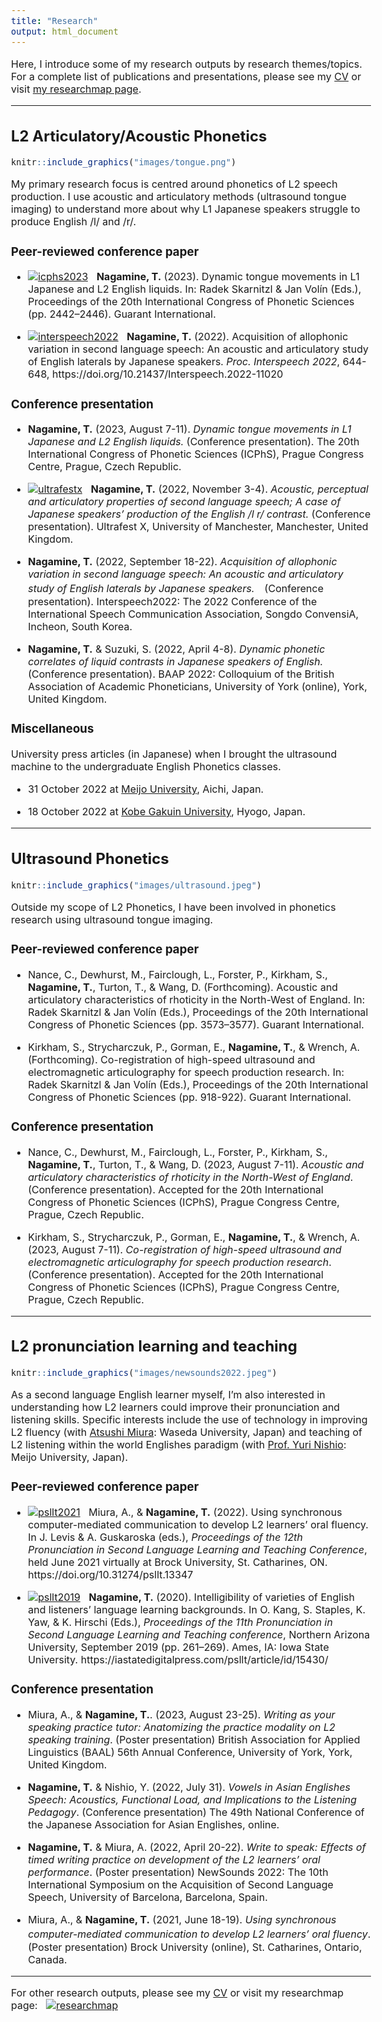 ```yaml
---
title: "Research"
output: html_document
---
```


<style type="text/css">

body, td {
   font-size: 16px;
}
<!-- code.r{ -->
<!--   font-size: 12px; -->
<!-- } -->
<!-- pre { -->
<!--   font-size: 12px -->
<!-- } -->
</style>

Here, I introduce some of my research outputs by research themes/topics. For a complete list of publications and presentations, please see my [CV](https://github.com/TakayukiNagamine/takayukinagamine.github.io/raw/main/papers/Takayuki_Nagamine_CV.pdf) or visit [my researchmap page](https://researchmap.jp/takayukinagamine). 


-----

## **L2 Articulatory/Acoustic Phonetics**

```r
knitr::include_graphics("images/tongue.png")
```

My primary research focus is centred around phonetics of L2 speech production. I use acoustic and articulatory methods (ultrasound tongue imaging) to understand more about why L1 Japanese speakers struggle to produce English /l/ and /r/. 

### Peer-reviewed conference paper

- <a href='https://github.com/TakayukiNagamine/takayukinagamine.github.io/raw/main/papers/icphs2023_Takayuki_Nagamine.pdf' target='_blank'><img title='icphs2023' alt='icphs2023' src='https://img.icons8.com/officel/20/null/pdf.png' border="0"/></a> &nbsp; **Nagamine, T.** (2023). Dynamic tongue movements in L1 Japanese and L2 English liquids. In: Radek Skarnitzl & Jan Volín (Eds.), Proceedings of the 20th International Congress of Phonetic Sciences (pp. 2442–2446). Guarant International.

- <a href='https://github.com/TakayukiNagamine/takayukinagamine.github.io/raw/main/papers/nagamine22_interspeech.pdf' target='_blank'><img title='interspeech2022' alt='interspeech2022' src='https://img.icons8.com/officel/20/null/pdf.png' border="0"/></a> &nbsp; **Nagamine, T.** (2022). Acquisition of allophonic variation in second language speech: An acoustic and articulatory study of English laterals by Japanese speakers. *Proc. Interspeech 2022*, 644-648, https://doi.org/10.21437/Interspeech.2022-11020

### Conference presentation

- **Nagamine, T.** (2023, August 7-11). *Dynamic tongue movements in L1 Japanese and L2 English liquids.* (Conference presentation). The 20th International Congress of Phonetic Sciences (ICPhS), Prague Congress Centre, Prague, Czech Republic. 

- <a href='https://github.com/TakayukiNagamine/takayukinagamine.github.io/raw/main/papers/nagamine_UltrafestX.pdf' target='_blank'><img title='ultrafestx' alt='ultrafestx' src='https://img.icons8.com/officel/20/null/pdf.png' border="0"/></a> &nbsp; **Nagamine, T.** (2022, November 3-4). *Acoustic, perceptual and articulatory properties of second language speech; A case of Japanese speakers’ production of the English /l r/ contrast.* (Conference presentation). Ultrafest X, University of Manchester, Manchester, United Kingdom. 

- **Nagamine, T.** (2022, September 18-22). *Acquisition of allophonic variation in second language speech: An acoustic and articulatory study of English laterals by Japanese speakers.*　(Conference presentation). Interspeech2022: The 2022 Conference of the International Speech Communication Association, Songdo ConvensiA, Incheon, South Korea.


- **Nagamine, T.** & Suzuki, S. (2022, April 4-8). *Dynamic phonetic correlates of liquid contrasts in Japanese speakers of English.* (Conference presentation). BAAP 2022: Colloquium of the British Association of Academic Phoneticians, University of York (online), York, United Kingdom.

### Miscellaneous

University press articles (in Japanese) when I brought the ultrasound machine to the undergraduate English Phonetics classes.

- 31 October 2022 at [Meijo University](https://www.meijo-u.ac.jp/news/detail_28009.html), Aichi, Japan.

- 18 October 2022 at [Kobe Gakuin University](https://www.kobegakuin.ac.jp/education/faculty_global/news/988939cb1a72698c58a1.html), Hyogo, Japan.

-----

## **Ultrasound Phonetics**

```r
knitr::include_graphics("images/ultrasound.jpeg")
```

Outside my scope of L2 Phonetics, I have been involved in phonetics research using ultrasound tongue imaging. 

### Peer-reviewed conference paper

- Nance, C., Dewhurst, M., Fairclough, L., Forster, P., Kirkham, S., **Nagamine, T.**, Turton, T., & Wang, D. (Forthcoming). Acoustic and articulatory characteristics of rhoticity in the North-West of England. In: Radek Skarnitzl & Jan Volín (Eds.), Proceedings of the 20th International Congress of Phonetic Sciences (pp. 3573–3577). Guarant International.

- Kirkham, S., Strycharczuk, P., Gorman, E., **Nagamine, T.**, & Wrench, A. (Forthcoming). Co-registration of high-speed ultrasound and electromagnetic articulography for speech production research. In: Radek Skarnitzl & Jan Volín (Eds.), Proceedings of the 20th International Congress of Phonetic Sciences (pp. 918-922). Guarant International.

### Conference presentation

- Nance, C., Dewhurst, M., Fairclough, L., Forster, P., Kirkham, S., **Nagamine, T.**, Turton, T., & Wang, D. (2023, August 7-11). *Acoustic and articulatory characteristics of rhoticity in the North-West of England*. (Conference presentation). Accepted for the 20th International Congress of Phonetic Sciences (ICPhS), Prague Congress Centre, Prague, Czech Republic. 

- Kirkham, S., Strycharczuk, P., Gorman, E., **Nagamine, T.**, & Wrench, A. (2023, August 7-11). *Co-registration of high-speed ultrasound and electromagnetic articulography for speech production research*. (Conference presentation). Accepted for the 20th International Congress of Phonetic Sciences (ICPhS), Prague Congress Centre, Prague, Czech Republic. 

-----

## **L2 pronunciation learning and teaching**

```r

knitr::include_graphics("images/newsounds2022.jpeg")
```

As a second language English learner myself, I'm also interested in understanding how L2 learners could improve their pronunciation and listening skills. Specific interests include the use of technology in improving L2 fluency (with [Atsushi Miura](https://researchmap.jp/atsushimiura): Waseda University, Japan) and teaching of L2 listening within the world Englishes paradigm (with [Prof. Yuri Nishio](https://www.meijo-u.ac.jp/sp/foreign/educator/nishio/): Meijo University, Japan).

### Peer-reviewed conference paper

- <a href='https://github.com/TakayukiNagamine/takayukinagamine.github.io/raw/main/papers/psllt2021_miura-nagamine.pdf' target='_blank'><img title='psllt2021' alt='psllt2021' src='https://img.icons8.com/officel/20/null/pdf.png' border="0"/></a> &nbsp; Miura, A., & **Nagamine, T.** (2022). Using synchronous computer-mediated communication to develop L2 learners’ oral fluency. In J. Levis & A. Guskaroska (eds.), *Proceedings of the 12th Pronunciation in Second Language Learning and Teaching Conference*, held June 2021 virtually at Brock University, St. Catharines, ON. https://doi.org/10.31274/psllt.13347

- <a href='https://github.com/TakayukiNagamine/takayukinagamine.github.io/raw/main/papers/Nagamine2019PSLLT.pdf' target='_blank'><img title='psllt2019' alt='psllt2019' src='https://img.icons8.com/officel/20/null/pdf.png' border="0"/></a> &nbsp; **Nagamine, T.** (2020). Intelligibility of varieties of English and listeners’ language learning backgrounds. In O. Kang, S. Staples, K. Yaw, & K. Hirschi (Eds.), *Proceedings of the 11th Pronunciation in Second Language Learning and Teaching conference*, Northern Arizona University, September 2019 (pp. 261–269). Ames, IA: Iowa State University. https://iastatedigitalpress.com/psllt/article/id/15430/


### Conference presentation

- Miura, A., & **Nagamine, T.**. (2023, August 23-25). *Writing as your speaking practice tutor: Anatomizing the practice modality on L2 speaking training*. (Poster presentation) British Association for Applied Linguistics (BAAL) 56th Annual Conference, University of York, York, United Kingdom.

- **Nagamine, T.** & Nishio, Y. (2022, July 31). *Vowels in Asian Englishes Speech: Acoustics, Functional Load, and Implications to the Listening Pedagogy*.  (Conference presentation) The 49th National Conference of the Japanese Association for Asian Englishes, online. 

- **Nagamine, T.** & Miura, A. (2022, April 20-22). *Write to speak: Effects of timed writing practice on development of the L2 learners' oral performance*.  (Poster presentation) NewSounds 2022: The 10th International Symposium on the Acquisition of Second Language Speech, University of Barcelona, Barcelona, Spain.

- Miura, A., & **Nagamine, T.** (2021, June 18-19). *Using synchronous computer-mediated communication to develop L2 learners’ oral fluency*.　(Poster presentation) Brock University (online), St. Catharines, Ontario, Canada. 


-----


For other research outputs, please see my [CV](https://github.com/TakayukiNagamine/takayukinagamine.github.io/raw/main/papers/Takayuki_Nagamine_CV.pdf) or visit my researchmap page: &nbsp; <a href='https://researchmap.jp/takayukinagamine' target='_blank'><img title='researchmap' alt='researchmap' src='https://researchmap.jp/outline/img/researchmap130.gif' border="0"/></a>